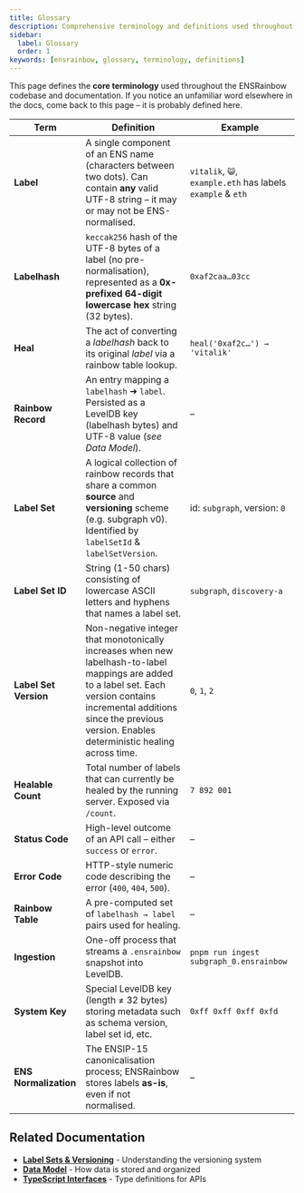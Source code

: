 ```yaml
---
title: Glossary
description: Comprehensive terminology and definitions used throughout ENSRainbow.
sidebar:
  label: Glossary
  order: 1
keywords: [ensrainbow, glossary, terminology, definitions]
---
```


This page defines the **core terminology** used throughout the ENSRainbow codebase and documentation. If you notice an unfamiliar word elsewhere in the docs, come back to this page – it is probably defined here.

| Term | Definition | Example |
|------|------------|---------|
| **Label** | A single component of an ENS name (characters between two dots). Can contain **any** valid UTF-8 string – it may or may not be ENS-normalised. | `vitalik`, `😺`, `example.eth` has labels `example` & `eth` |
| **Labelhash** | `keccak256` hash of the UTF-8 bytes of a label (no pre-normalisation), represented as a **0x-prefixed 64-digit lowercase hex** string (32 bytes). | `0xaf2caa…03cc` |
| **Heal** | The act of converting a _labelhash_ back to its original _label_ via a rainbow table lookup. | `heal('0xaf2c…') → 'vitalik'` |
| **Rainbow Record** | An entry mapping a `labelhash` ➜ `label`. Persisted as a LevelDB key (labelhash bytes) and UTF-8 value (_see Data Model_). | – |
| **Label Set** | A logical collection of rainbow records that share a common **source** and **versioning** scheme (e.g. subgraph v0). Identified by `labelSetId` & `labelSetVersion`. | id: `subgraph`, version: `0` |
| **Label Set ID** | String (1-50 chars) consisting of lowercase ASCII letters and hyphens that names a label set. | `subgraph`, `discovery-a` |
| **Label Set Version** | Non-negative integer that monotonically increases when new labelhash-to-label mappings are added to a label set. Each version contains incremental additions since the previous version. Enables deterministic healing across time. | `0`, `1`, `2` |
| **Healable Count** | Total number of labels that can currently be healed by the running server. Exposed via `/count`. | `7 892 001` |
| **Status Code** | High-level outcome of an API call – either `success` or `error`. | – |
| **Error Code** | HTTP-style numeric code describing the error (`400`, `404`, `500`). | – |
| **Rainbow Table** | A pre-computed set of `labelhash → label` pairs used for healing. | – |
| **Ingestion** | One-off process that streams a `.ensrainbow` snapshot into LevelDB. | `pnpm run ingest subgraph_0.ensrainbow` |
| **System Key** | Special LevelDB key (length ≠ 32 bytes) storing metadata such as schema version, label set id, etc. | `0xff 0xff 0xff 0xfd` |
| **ENS Normalization** | The ENSIP-15 canonicalisation process; ENSRainbow stores labels **as-is**, even if not normalised. | – |

## Related Documentation

- **[Label Sets & Versioning](/ensrainbow/concepts/label-sets-and-versioning)** - Understanding the versioning system
- **[Data Model](/ensrainbow/concepts/data-model)** - How data is stored and organized
- **[TypeScript Interfaces](/ensrainbow/concepts/typescript-interfaces)** - Type definitions for APIs 
